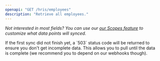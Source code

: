 ```yaml
---
openapi: "GET /hris/employees"
description: "Retrieve all employees."
---
```


_Not interested in most fields? You can use our [our Scopes feature](https://docs.kombo.dev/docs/scopes) to customize what data points will synced._

<Note>
  If the first sync did not finish yet, a `503` status code will be returned to
  ensure you don't get incomplete data. This allows you to pull until the data
  is complete (we recommend you to depend on our webhooks though).
</Note>
